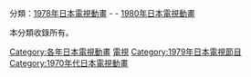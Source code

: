 {{Catnav|頁面分類|...|動畫影集|日本電視動畫|每年日本電視動畫}}
{{Catnav|頁面分類|...|日本电视节目|日本電視動畫|每年日本電視動畫}}

分類：[[:Category:1978年日本電視動畫|1978年日本電視動畫]] - '''{{PAGENAME}}''' - [[:Category:1980年日本電視動畫|1980年日本電視動畫]]

本分類收錄所有{{PAGENAME}}。

[[Category:各年日本電視動畫|Category:各年日本電視動畫]]
[[Category:1979年日本動畫作品|電視]]
[[Category:1979年日本電視節目|Category:1979年日本電視節目]]
[[Category:1970年代日本電視動畫|Category:1970年代日本電視動畫]]